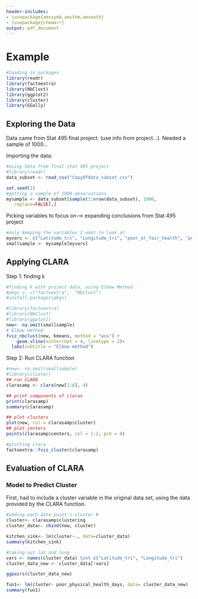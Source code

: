 ```yaml
---
header-includes:
- \usepackage{amssymb,amsthm,amsmath}
- \usepackage{chemarr}
output: pdf_document
---
```


<!--
You can delete the header-includes (lines 3-5 above) if you like and also the chunk below since it is loaded in the skeleton.Rmd file.  They are included so that chap2.Rmd will compile by itself when you hit Knit PDF.
-->

# Example {#typeset-equ}

```r
#loading in packages
library(readr)
library(factoextra)
library(NbClust)
library(ggplot2)
library(cluster)
library(GGally)
```

## Exploring the Data
Data came from Stat 495 final project. (use info from project...). 
Needed a sample of 1000...

Importing the data:

```r
#using data from final stat 495 project
#library(readr)
data_subset <- read_csv("CopyOfdata_subset.csv")

set.seed(1)
#getting a sample of 1000 observations
mysample <- data_subset[sample(1:nrow(data_subset), 1000,
   replace=FALSE),]
```

Picking variables to focus on--> expanding conclusions from Stat 495 project

```r
#only keeping the variables I want to look at
myvars <- c("Latitude_tri", "Longitude_tri", "poor_or_fair_health", "poor_physical_health_days", "physical_inactivity", "adult_obesity")
smallsample <- mysample[myvars]
```

## Applying CLARA
Step 1: finding k

```r
#finding k with project data, using Elbow Method
#pkgs <- c("factoextra",  "NbClust")
#install.packages(pkgs)

#library(factoextra)
#library(NbClust)
#library(ggplot2)
new<- na.omit(smallsample)
# Elbow method
fviz_nbclust(new, kmeans, method = "wss") +
    geom_vline(xintercept = 4, linetype = 2)+
  labs(subtitle = "Elbow method")
```

Step 2: Run CLARA function

```r
#new<- na.omit(smallsample)
#library(cluster)
## run CLARA
clarasamp <- clara(new[1:6], 4)
```

```r
## print components of clarax
print(clarasamp)
summary(clarasamp)
```

```r
## plot clusters
plot(new, col = clarasamp$cluster)
## plot centers
points(clarasamp$centers, col = 1:2, pch = 8)
```

```r
#plotting clara
factoextra::fviz_cluster(clarasamp)
```

## Evaluation of CLARA



### Model to Predict Cluster

First, had to include a cluster variable in the original data set, using the data provided by the CLARA function. 

```r
#adding each data point's cluster #
cluster<- clarasamp$clustering
cluster_data<- cbind(new, cluster)
```

```r
kitchen_sink<- lm(cluster~., data=cluster_data)
summary(kitchen_sink)

#taking out lat and long
vars <- names(cluster_data) %in% c("Latitude_tri", "Longitude_tri")
cluster_data_new <- cluster_data[!vars]

ggpairs(cluster_data_new)
```

```r
fun1<- lm(cluster~ poor_physical_health_days, data= cluster_data_new)
summary(fun1)
```



